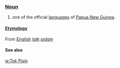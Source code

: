 ===[[Noun]]===

#one of the official [[language]]s of [[Papua New Guinea]].

====[[Etymology]]====

From [[English]] ''[[talk]] [[pidgin]]''

====See also====

[[w:Tok Pisin]]